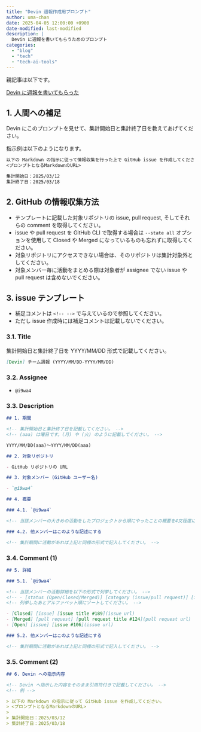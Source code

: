 ```yaml
---
title: "Devin 週報作成用プロンプト"
author: uma-chan
date: 2025-04-05 12:00:00 +0900
date-modified: last-modified
description: |
  Devin に週報を書いてもらうためのプロンプト
categories:
  - "blog"
  - "tech"
  - "tech-ai-tools"
---
```


親記事は以下です。

[Devin に週報を書いてもらった](2025-04-05-weekly-report-by-devin.qmd)

## 1. 人間への補足

Devin にこのプロンプトを見せて、集計開始日と集計終了日を教えてあげてください。

指示例は以下のようになります。

```.markdown
以下の Markdown の指示に従って情報収集を行った上で GitHub issue を作成してください。
<プロンプトとなるMarkdownのURL>

集計開始日：2025/03/12
集計終了日：2025/03/18
```

## 2. GitHub の情報収集方法

- テンプレートに記載した対象リポジトリの issue, pull request, そしてそれらの comment を取得してください。
- issue や pull request を GitHub CLI で取得する場合は `--state all` オプションを使用して Closed や Merged になっているものも忘れずに取得してください。
- 対象リポジトリにアクセスできない場合は、そのリポジトリは集計対象外としてください。
- 対象メンバー毎に活動をまとめる際は対象者が assignee でない issue や pull request は含めないでください。

## 3. issue テンプレート

- 補足コメントは `<!-- -->` で与えているので参照してください。
- ただし issue 作成時には補足コメントは記載しないでください。

### 3.1. Title

集計開始日と集計終了日を YYYY/MM/DD 形式で記載してください。

```.markdown
[Devin] チーム週報 (YYYY/MM/DD-YYYY/MM/DD)
```

### 3.2. Assignee

- `@i9wa4`

### 3.3. Description

```.markdown
## 1. 期間

<!-- 集計開始日と集計終了日を記載してください。 -->
<!-- (aaa) は曜日です。(月) や (火) のように記載してください。 -->

YYYY/MM/DD(aaa)～YYYY/MM/DD(aaa)

## 2. 対象リポジトリ

- GitHub リポジトリの URL

## 3. 対象メンバー (GitHub ユーザー名)

- `@i9wa4`

## 4. 概要

### 4.1. `@i9wa4`

<!-- 当該メンバーの大きめの活動をしたプロジェクトから順にやったことの概要を4文程度に要約して紹介してください。 -->

### 4.2. 他メンバーはこのような記述にする

<!-- 集計期間に活動があれば上記と同様の形式で記入してください。 -->
```

### 3.4. Comment (1)

```.markdown
## 5. 詳細

### 5.1. `@i9wa4`

<!-- 当該メンバーの活動詳細を以下の形式で列挙してください。 -->
<!-- - [status (Open/Closed/Merged)] [category (issue/pull request)] [issue/pull request title #number](URL) -->
<!-- 列挙したあとアルファベット順にソートしてください。 -->

- [Closed] [issue] [issue title #189](issue url)
- [Merged] [pull request] [pull request title #124](pull request url)
- [Open] [issue] [issue #106](issue url)

### 5.2. 他メンバーはこのような記述にする

<!-- 集計期間に活動があれば上記と同様の形式で記入してください。 -->
```

### 3.5. Comment (2)

```.markdown
## 6. Devin への指示内容

<!-- Devin へ指示した内容をそのまま引用符付きで記載してください。 -->
<!-- 例 -->

> 以下の Markdown の指示に従って GitHub issue を作成してください。
> <プロンプトとなるMarkdownのURL>
>
> 集計開始日：2025/03/12
> 集計終了日：2025/03/18
```
